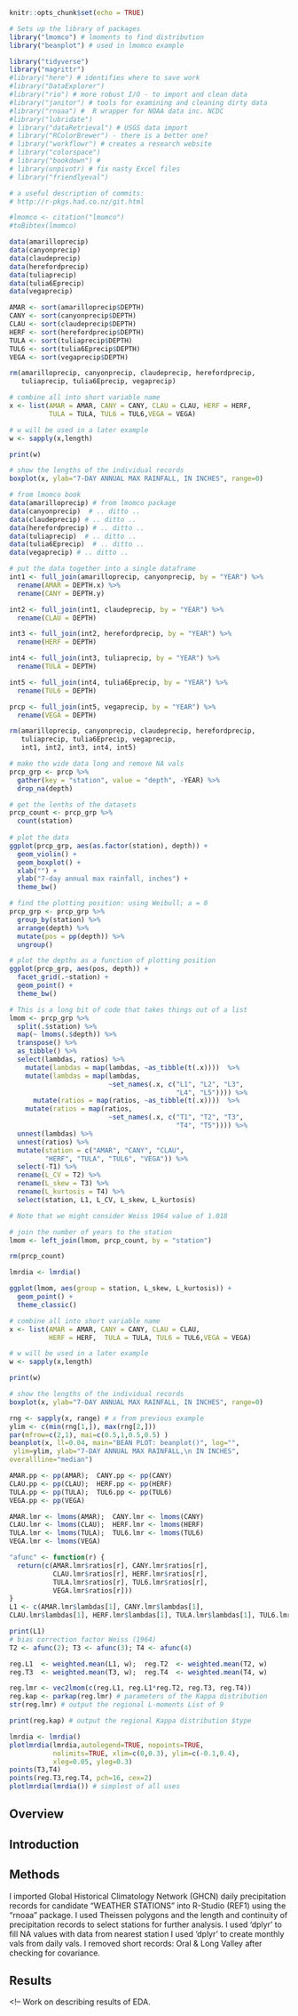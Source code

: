 ```r
knitr::opts_chunk$set(echo = TRUE)
```

```r
# Sets up the library of packages 
library("lmomco") # lmoments to find distribution
library("beanplot") # used in lmomco example

library("tidyverse")
library("magrittr")
#library("here") # identifies where to save work
#library("DataExplorer")
#library("rio") # more robust I/O - to import and clean data
#library("janitor") # tools for examining and cleaning dirty data
#library("rnoaa") #  R wrapper for NOAA data inc. NCDC
#library("lubridate")
# library("dataRetrieval") # USGS data import
# library("RColorBrewer") - there is a better one?
# library("workflowr") # creates a research website
# library("colorspace")
# library("bookdown") # 
# library(unpivotr) # fix nasty Excel files
# library("friendlyeval")

# a useful description of commits:
# http://r-pkgs.had.co.nz/git.html

#lmomco <- citation("lmomco")
#toBibtex(lmomco)
```

```r
data(amarilloprecip) 
data(canyonprecip) 
data(claudeprecip) 
data(herefordprecip) 
data(tuliaprecip)
data(tulia6Eprecip)
data(vegaprecip)

AMAR <- sort(amarilloprecip$DEPTH)
CANY <- sort(canyonprecip$DEPTH)
CLAU <- sort(claudeprecip$DEPTH)
HERF <- sort(herefordprecip$DEPTH)
TULA <- sort(tuliaprecip$DEPTH)
TUL6 <- sort(tulia6Eprecip$DEPTH)
VEGA <- sort(vegaprecip$DEPTH)

rm(amarilloprecip, canyonprecip, claudeprecip, herefordprecip,
   tuliaprecip, tulia6Eprecip, vegaprecip)

```

```r
# combine all into short variable name
x <- list(AMAR = AMAR, CANY = CANY, CLAU = CLAU, HERF = HERF, 
          TULA = TULA, TUL6 = TUL6,VEGA = VEGA) 

# w will be used in a later example
w <- sapply(x,length) 

print(w) 

# show the lengths of the individual records
boxplot(x, ylab="7-DAY ANNUAL MAX RAINFALL, IN INCHES", range=0)
```

```r
# from lmomco book 
data(amarilloprecip) # from lmomco package  
data(canyonprecip)  # .. ditto ..  
data(claudeprecip) # .. ditto .. 
data(herefordprecip) # .. ditto .. 
data(tuliaprecip)  # .. ditto ..  
data(tulia6Eprecip)  # .. ditto ..  
data(vegaprecip) # .. ditto .. 

# put the data together into a single dataframe 
int1 <- full_join(amarilloprecip, canyonprecip, by = "YEAR") %>% 
  rename(AMAR = DEPTH.x) %>% 
  rename(CANY = DEPTH.y) 

int2 <- full_join(int1, claudeprecip, by = "YEAR") %>% 
  rename(CLAU = DEPTH) 

int3 <- full_join(int2, herefordprecip, by = "YEAR") %>% 
  rename(HERF = DEPTH)  

int4 <- full_join(int3, tuliaprecip, by = "YEAR") %>% 
  rename(TULA = DEPTH) 

int5 <- full_join(int4, tulia6Eprecip, by = "YEAR") %>% 
  rename(TUL6 = DEPTH) 

prcp <- full_join(int5, vegaprecip, by = "YEAR") %>%
  rename(VEGA = DEPTH)

rm(amarilloprecip, canyonprecip, claudeprecip, herefordprecip,
   tuliaprecip, tulia6Eprecip, vegaprecip, 
   int1, int2, int3, int4, int5)

# make the wide data long and remove NA vals
prcp_grp <- prcp %>%
  gather(key = "station", value = "depth", -YEAR) %>% 
  drop_na(depth)  

# get the lenths of the datasets
prcp_count <- prcp_grp %>%
  count(station) 
 
# plot the data
ggplot(prcp_grp, aes(as.factor(station), depth)) +
  geom_violin() +
  geom_boxplot() +
  xlab("") +
  ylab("7-day annual max rainfall, inches") +
  theme_bw()
```

```r
# find the plotting position: using Weibull; a = 0
prcp_grp <- prcp_grp %>% 
  group_by(station) %>% 
  arrange(depth) %>% 
  mutate(pos = pp(depth)) %>% 
  ungroup() 

# plot the depths as a function of plotting position
ggplot(prcp_grp, aes(pos, depth)) + 
  facet_grid(.~station) + 
  geom_point() + 
  theme_bw() 

```

```r
# This is a long bit of code that takes things out of a list
lmom <- prcp_grp %>%
  split(.$station) %>%
  map(~ lmoms(.$depth)) %>%
  transpose() %>%
  as_tibble() %>%
  select(lambdas, ratios) %>%
    mutate(lambdas = map(lambdas, ~as_tibble(t(.x))))  %>%
    mutate(lambdas = map(lambdas, 
                         ~set_names(.x, c("L1", "L2", "L3", 
                                          "L4", "L5")))) %>%
      mutate(ratios = map(ratios, ~as_tibble(t(.x))))  %>%
    mutate(ratios = map(ratios, 
                         ~set_names(.x, c("T1", "T2", "T3", 
                                          "T4", "T5")))) %>% 
  unnest(lambdas) %>%
  unnest(ratios) %>%
  mutate(station = c("AMAR", "CANY", "CLAU", 
         "HERF", "TULA", "TUL6", "VEGA")) %>%
  select(-T1) %>%
  rename(L_CV = T2) %>% 
  rename(L_skew = T3) %>%
  rename(L_kurtosis = T4) %>%
  select(station, L1, L_CV, L_skew, L_kurtosis)

# Note that we might consider Weiss 1964 value of 1.018

# join the number of years to the station
lmom <- left_join(lmom, prcp_count, by = "station")

rm(prcp_count)

lmrdia <- lmrdia()
```


```r

ggplot(lmom, aes(group = station, L_skew, L_kurtosis)) +
  geom_point() +
  theme_classic()
```


```r
# combine all into short variable name
x <- list(AMAR = AMAR, CANY = CANY, CLAU = CLAU, 
          HERF = HERF,  TULA = TULA, TUL6 = TUL6,VEGA = VEGA) 

# w will be used in a later example
w <- sapply(x,length) 

print(w) 

# show the lengths of the individual records
boxplot(x, ylab="7-DAY ANNUAL MAX RAINFALL, IN INCHES", range=0)
```

```r
rng <- sapply(x, range) # x from previous example
ylim <- c(min(rng[1,]), max(rng[2,]))
par(mfrow=c(2,1), mai=c(0.5,1,0.5,0.5) )
beanplot(x, ll=0.04, main="BEAN PLOT: beanplot()", log="",
 ylim=ylim, ylab="7-DAY ANNUAL MAX RAINFALL,\n IN INCHES",
overallline="median")
```


```r
AMAR.pp <- pp(AMAR);  CANY.pp <- pp(CANY)
CLAU.pp <- pp(CLAU);  HERF.pp <- pp(HERF)
TULA.pp <- pp(TULA);  TUL6.pp <- pp(TUL6)
VEGA.pp <- pp(VEGA)

AMAR.lmr <- lmoms(AMAR);  CANY.lmr <- lmoms(CANY)
CLAU.lmr <- lmoms(CLAU);  HERF.lmr <- lmoms(HERF)
TULA.lmr <- lmoms(TULA);  TUL6.lmr <- lmoms(TUL6)
VEGA.lmr <- lmoms(VEGA)

```

```r
"afunc" <- function(r) {
  return(c(AMAR.lmr$ratios[r], CANY.lmr$ratios[r],
           CLAU.lmr$ratios[r], HERF.lmr$ratios[r],
           TULA.lmr$ratios[r], TUL6.lmr$ratios[r],
           VEGA.lmr$ratios[r]))
}
L1 <- c(AMAR.lmr$lambdas[1], CANY.lmr$lambdas[1],
CLAU.lmr$lambdas[1], HERF.lmr$lambdas[1], TULA.lmr$lambdas[1], TUL6.lmr$lambdas[1], VEGA.lmr$lambdas[1])*1.018; 

print(L1)
# bias correction factor Weiss (1964)
T2 <- afunc(2); T3 <- afunc(3); T4 <- afunc(4)

reg.L1  <- weighted.mean(L1, w);  reg.T2  <- weighted.mean(T2, w)
reg.T3  <- weighted.mean(T3, w);  reg.T4  <- weighted.mean(T4, w)

reg.lmr <- vec2lmom(c(reg.L1, reg.L1*reg.T2, reg.T3, reg.T4)) 
reg.kap <- parkap(reg.lmr) # parameters of the Kappa distribution
str(reg.lmr) # output the regional L-moments List of 9

print(reg.kap) # output the regional Kappa distribution $type
```

```r
lmrdia <- lmrdia()
plotlmrdia(lmrdia,autolegend=TRUE, nopoints=TRUE,
           nolimits=TRUE, xlim=c(0,0.3), ylim=c(-0.1,0.4),
           xleg=0.05, yleg=0.3)
points(T3,T4)
points(reg.T3,reg.T4, pch=16, cex=2)
plotlmrdia(lmrdia()) # simplest of all uses
```

## Overview
<!--This is the chapter 2 hydrologic drought.  
Next Steps:
1. Methods.
2. Find the ramblings I wrote about scope and purpose
3. figure out how to reference stuff 
-->

## Introduction


## Methods
I imported Global Historical Climatology Network (GHCN) daily precipitation records for candidate "WEATHER STATIONS" into R-Studio (REF1) using the "rnoaa" package.
I used Theissen polygons and the length and continuity of precipitation records to select stations for further analysis.
I used 'dplyr' to fill NA values with data from nearest station
I used 'dplyr' to create monthly vals from daily vals.
I removed short records: Oral & Long Valley after checking for 
covariance.

<!-- 
Work on finishing describing methods for EDA.
-->

## Results
<!--
Work on describing results of EDA.
